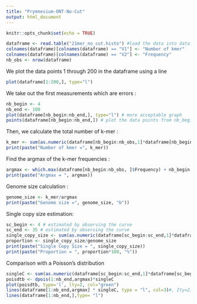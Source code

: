 ---
title: "Prymnesium-ONT-No-Cut"
output: html_document
---

```{r setup, include=FALSE}
knitr::opts_chunk$set(echo = TRUE)
```


```{r}
dataframe <- read.table("21mer_no_cut.histo") #load the data into dataframe
colnames(dataframe)[colnames(dataframe) == "V1"] <- "Number of kmer"
colnames(dataframe)[colnames(dataframe) == "V2"] <- "Frequency"
nb_obs <- nrow(dataframe)
```

We plot the data points 1 through 200 in the dataframe using a line

```{r}
plot(dataframe[1:200,], type="l")
```

We take out the first measurements which are errors :

```{r}
nb_begin <- 4
nb_end <- 100
plot(dataframe[nb_begin:nb_end,], type="l") # more acceptable graph
points(dataframe[nb_begin:nb_end,]) # plot the data points from nb_begin through nb_end
```

Then, we calculate the total number of k-mer :

```{r}
k_mer <- sum(as.numeric(dataframe[nb_begin:nb_obs,1]*dataframe[nb_begin:nb_obs,2]))
print(paste("Number of kmer =", k_mer))
```

Find the argmax of the k-mer frequencies :

```{r}
argmax <- which.max(dataframe[nb_begin:nb_obs, ]$Frequency) + nb_begin - 1
print(paste("Argmax = ", argmax))
```

Genome size calculation :

```{r}
genome_size <- k_mer/argmax
print(paste("Genome size =", genome_size, "b"))
```

Single copy size estimation:

```{r}
sc_begin <- 4 # estimated by observing the curve
sc_end <- 35 # estimated by observing the curve
single_copy_size <- sum(as.numeric(dataframe[sc_begin:sc_end,1]*dataframe[sc_begin:sc_end,2]))/argmax
proportion <- single_copy_size/genome_size
print(paste("Single Copy Size = ", single_copy_size))
print(paste("Proportion = ", proportion*100, "%"))
```

Comparison with a Poisson's distribution

```{r}
singleC <- sum(as.numeric(dataframe[sc_begin:sc_end,1]*dataframe[sc_begin:sc_end,2]))/argmax
poisdtb <- dpois(1:nb_end,argmax)*singleC
plot(poisdtb, type='l', lty=2, col="green")
lines(dataframe[1:nb_end,argmax] * singleC, type = "l", col=3)#, Ity=2)
lines(dataframe[1:nb_end,],type= "l")
```


